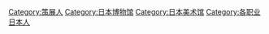 [[Category:策展人|Category:策展人]]
[[Category:日本博物馆|Category:日本博物馆]]
[[Category:日本美术馆|Category:日本美术馆]]
[[Category:各职业日本人|Category:各职业日本人]]